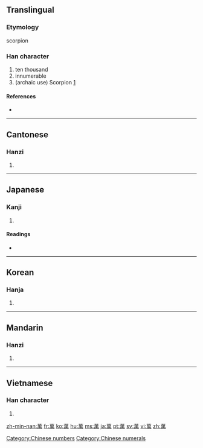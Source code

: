 {{also|万}}<!-- may be replaced by zh-forms -->
==Translingual==

===Etymology===
scorpion

===Han character===
{{Han char|rn=140|rad=艸|as=09|sn=15|four=4442<sub>7</sub>|canj=廿田中月 (TWLB)}}

# ten thousand
# innumerable
# (archaic use) Scorpion [http://en.wikipedia.org/wiki/Chinese_character#Rebus]

====References====
* {{Han ref|kx=1042.330|dkj=31339|dj=1501.060|hdz=53247.080|uh=842C|ud=33836|bh=B855|bd=47189}}

[[Category:Chinese numbers]]
[[Category:Chinese numerals]]
----

==Cantonese==

===Hanzi===
{{yue-hanzi|jyut=|y=maan6}}

# {{defn|Cantonese|sort=艸09}}

----

==Japanese==

===Kanji===
{{ja-kanji|grade=|rs=艸09}}

# {{defn|Japanese}}

====Readings====
* {{ja-readings|on=[[まん]] (''man''), [[ばん]] (''ban'')|kun=[[よろず]] (yorozu)|nanori=[[かず]] (''kazu''), [[ま]] (''ma''), [[ゆる]] (''yuru''), [[よし]] (''yoshi'')}}

----

==Korean==

===Hanja===
{{ko-hanja|hangeul=만|rv=man|mr=man|y=man|eumhun=만|ehrv=man|ehmr=man|ehy=man}}

# {{defn|Korean|sort=艸09}}

----

==Mandarin==

===Hanzi===
{{cmn-hanzi|sim=万|pin=[[wàn]] ([[wan4]])|wg=wan<sup>4</sup>}}

# {{defn|Mandarin|sort=艸09}}

----

==Vietnamese==

===Han character===
{{vi-hantu|[[vạn]], [[vàn]], [[mại]], [[muôn]]|rs=艸09}}

# {{defn|Vietnamese|sort=艸09}}

[[zh-min-nan:萬]]
[[fr:萬]]
[[ko:萬]]
[[hu:萬]]
[[ms:萬]]
[[ja:萬]]
[[pt:萬]]
[[sv:萬]]
[[vi:萬]]
[[zh:萬]]